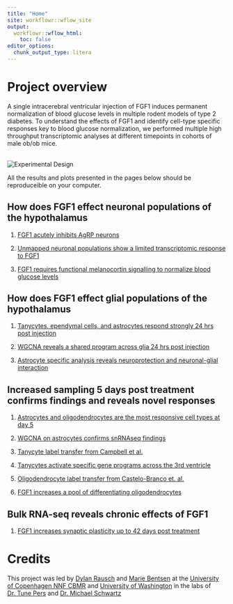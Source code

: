 ```yaml
---
title: "Home"
site: workflowr::wflow_site
output:
  workflowr::wflow_html:
    toc: false
editor_options:
  chunk_output_type: litera
---
```



# Project overview

A single intracerebral ventricular injection of FGF1 induces permanent normalization of blood glucose levels in multiple rodent models of type 2 diabetes. To understand the effects of FGF1 and identify cell-type specific responses key to blood glucose normalization, we performed multiple high throughput transcriptomic analyses at different timepoints in cohorts of male ob/ob mice. 

<br> ![Experimental Design](fgf1_experiment.png) <br>

All the results and plots presented in the pages below should be
reproduceible on your computer.

## How does FGF1 effect neuronal populations of the hypothalamus

1. [FGF1 acutely inhibits AgRP neurons](figure_1.html)

2. [Unmapped neuronal populations show a limited transcriptomic response to FGF1](supp1.html)

3. [FGF1 requires functional melanocortin signalling to normalize blood glucose levels](figure_2.html)

## How does FGF1 effect glial populations of the hypothalamus

1. [Tanycytes, ependymal cells, and astrocytes respond strongly 24 hrs post injection](6_glial_dge.html) 

2. [WGCNA reveals a shared program across glia 24 hrs post injection](7_ventricular_wgcna.html) 

3. [Astrocyte specific analysis reveals neuroprotection and neuronal-glial interaction](8_astro_wgcna.html) 

## Increased sampling 5 days post treatment confirms findings and reveals novel responses

1. [Astrocytes and oligodendrocytes are the most responsive cell types at day 5](10_wc_pseudobulk.html) 

2. [WGCNA on astrocytes confirms snRNAseq findings](11_wc_astro_wgcna.html) 

3. [Tanycyte label transfer from Campbell et al.](14_tanycyte_labeltransfer.html)

4. [Tanycytes activate specific gene programs across the 3rd ventricle](15_tany_wgcna_pseudo.html)

5. [Oligodendrocyte label transfer from Castelo-Branco et. al.](12_oligo_labeltransfer.html)

6. [FGF1 increases a pool of differentiating oligodendrocytes](13_olig_pseudotime.html)


## Bulk RNA-seq reveals chronic effects of FGF1

1. [FGF1 increases synaptic plasticity up to 42 days post treatment](figure_7.html)

# Credits 

This project was led by [Dylan Rausch](https://twitter.com/dylanrausch) and [Marie Bentsen](https://cbmr.ku.dk/staff_overview/?pure=en%2Fpersons%2Fmarie-aare-bentsen(1f862ab6-010b-422f-b1aa-61b4a9557aa1)%2Fpublications.html) at the [University of Copenhagen NNF CBMR](https://cbmr.ku.dk/) and [University of Washington](https://endocrinology.uw.edu/) in the labs of [Dr. Tune Pers](https://cbmr.ku.dk/research/human-genomics-and-metagenomics-in-metabolism/pers-group/) and [Dr. Michael Schwartz](https://uwmdi.org/labs/schwartz-lab/)

